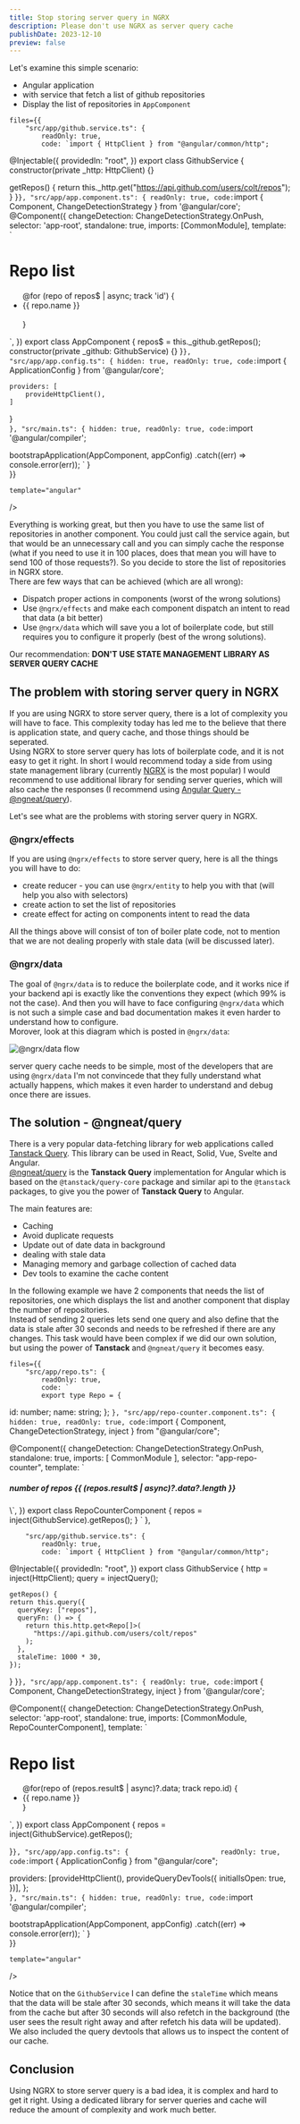 ```yaml
---
title: Stop storing server query in NGRX
description: Please don't use NGRX as server query cache
publishDate: 2023-12-10
preview: false
---
```


Let's examine this simple scenario:
- Angular application
- with service that fetch a list of github repositories
- Display the list of repositories in `AppComponent`

<div className="mt-5">
<Sandpack 
	customSetup={{ 
		dependencies: { 			
			"@angular/core": "^17.0.0",
			"@angular/platform-browser": "^17.0.0",
			"@angular/platform-browser-dynamic": "^17.0.0",
			"@angular/common": "^17.0.0",
			"@angular/compiler": "^17.0.0"			
		}
	}}
	
	files={{		
		"src/app/github.service.ts": {
			readOnly: true,
			code: `import { HttpClient } from "@angular/common/http";

@Injectable({
  providedIn: "root",
})
export class GithubService {
  constructor(private _http: HttpClient) {}

  getRepos() {
    return this._http.get("https://api.github.com/users/colt/repos");
  }
}`
		},
		"src/app/app.component.ts": {
			readOnly: true,
			code: `import { Component, ChangeDetectionStrategy } from '@angular/core';
@Component({
  changeDetection: ChangeDetectionStrategy.OnPush,
  selector: 'app-root',
  standalone: true,
  imports: [CommonModule],
  template: \`
    <h1>Repo list</h1>
    <ul>
			@for (repo of repos$ | async; track 'id') {
				<li>
					{{ repo.name }}
				</li>	
			}      
    </ul>
  \`,
})
export class AppComponent {
	repos$ = this._github.getRepos();
  constructor(private _github: GithubService) {}
}`
		},
		"src/app/app.config.ts": {
			hidden: true,
			readOnly: true,
			code: `import { ApplicationConfig } from '@angular/core';

	providers: [
		provideHttpClient(),		
	]
}			
`
		},
		"src/main.ts": {
			hidden: true,
			readOnly: true,
			code: `import '@angular/compiler';

bootstrapApplication(AppComponent, appConfig)
  .catch((err) => console.error(err));
`
		}	
	}}
	
	template="angular" 
/>
</div>

Everything is working great, but then you have to use the same list of repositories in another component. You could just call the service again, but that would be an unnecessary call and you can simply cache the response (what if you need to use it in 100 places, does that mean you will have to send 100 of those requests?). So you decide to store the list of repositories in NGRX store.  
There are few ways that can be achieved (which are all wrong):
- Dispatch proper actions in components (worst of the wrong solutions)
- Use `@ngrx/effects` and make each component dispatch an intent to read that data (a bit better)
- Use `@ngrx/data` which will save you a lot of boilerplate code, but still requires you to configure it properly (best of the wrong solutions).

Our recommendation: **DON'T USE STATE MANAGEMENT LIBRARY AS SERVER QUERY CACHE**

## The problem with storing server query in NGRX

If you are using NGRX to store server query, there is a lot of complexity you will have to face. This complexity today has led me to the believe that there is application state, and query cache, and those things should be seperated.  
Using NGRX to store server query has lots of boilerplate code, and it is not easy to get it right. In short I would recommend today a side from using state management library (currently [NGRX](https://ngrx.io/) is the most popular) I would recommend to use additional library for sending server queries, which will also cache the responses (I recommend using [Angular Query - @ngneat/query](https://github.com/ngneat/query)).  

Let's see what are the problems with storing server query in NGRX.

### @ngrx/effects

If you are using `@ngrx/effects` to store server query, here is all the things you will have to do:
- create reducer - you can use `@ngrx/entity` to help you with that (will help you also with selectors)
- create action to set the list of repositories
- create effect for acting on components intent to read the data

All the things above will consist of ton of boiler plate code, not to mention that we are not dealing properly with stale data (will be discussed later).

### @ngrx/data

The goal of `@ngrx/data` is to reduce the boilerplate code, and it works nice if your backend api is exactly like the conventions they expect (which 99% is not the case). And then you will have to face configuring `@ngrx/data` which is not such a simple case and bad documentation makes it even harder to understand how to configure.  
Morover, look at this diagram which is posted in `@ngrx/data`:

![@ngrx/data flow](https://ngrx.io/generated/images/guide/data/action-flow.png)

server query cache needs to be simple, most of the developers that are using `@ngrx/data` I'm not convincede that they fully understand what actually happens, which makes it even harder to understand and debug once there are issues.

## The solution - @ngneat/query

There is a very popular data-fetching library for web applications called [Tanstack Query](https://tanstack.com/query/latest/docs/react/overview). This library can be used in React, Solid, Vue, Svelte and Angular.  
[@ngneat/query](https://github.com/ngneat/query) is the **Tanstack Query** implementation for Angular which is based on the `@tanstack/query-core` package and similar api to the `@tanstack` packages, to give you the power of **Tanstack Query** to Angular.

The main features are:
- Caching
- Avoid duplicate requests
- Update out of date data in background
- dealing with stale data
- Managing memory and garbage collection of cached data
- Dev tools to examine the cache content

In the following example we have 2 components that needs the list of repositories, one which displays the list and another component that display the number of repositories.  
Instead of sending 2 queries lets send one query and also define that the data is stale after 30 seconds and needs to be refreshed if there are any changes. 
This task would have been complex if we did our own solution, but using the power of **Tanstack** and `@ngneat/query` it becomes easy.


<div className="mt-5">
<Sandpack 
	customSetup={{ 
		dependencies: { 			
			"@angular/core": "^17.0.0",
			"@angular/platform-browser": "^17.0.0",
			"@angular/platform-browser-dynamic": "^17.0.0",
			"@angular/common": "^17.0.0",
			"@angular/compiler": "^17.0.0",
			"@ngneat/query": "^2.0.0-beta.8",
			"@tanstack/query-core": "^5.14.1",
			"rxjs": "~7.8.0",
			"@ngneat/query-devtools": "^2.0.0-beta.0",
			"@tanstack/query-devtools": "^5.13.5",
		}
	}}
	
	files={{
		"src/app/repo.ts": {
			readOnly: true,
			code: `
			export type Repo = {
  id: number;
  name: string;
};
			`
		},
		"src/app/repo-counter.component.ts": {
			hidden: true,
			readOnly: true,
			code: `import { Component, ChangeDetectionStrategy, inject } from "@angular/core";


@Component({
	changeDetection: ChangeDetectionStrategy.OnPush,
	standalone: true,
	imports: [ CommonModule ],
  selector: "app-repo-counter",
  template: \`<h5>
    number of repos {{ (repos.result$ | async)?.data?.length }}
  </h5> \`,
})
export class RepoCounterComponent {
  repos = inject(GithubService).getRepos();
}
`
		},
				
		"src/app/github.service.ts": {
			readOnly: true,
			code: `import { HttpClient } from "@angular/common/http";

@Injectable({
  providedIn: "root",
})
export class GithubService {
  http = inject(HttpClient);
	query = injectQuery();
	
	getRepos() {
    return this.query({
      queryKey: ["repos"],
      queryFn: () => {
        return this.http.get<Repo[]>(
          "https://api.github.com/users/colt/repos"
        );
      },
      staleTime: 1000 * 30,
    });
  }
}`
		},
		"src/app/app.component.ts": {
			readOnly: true,
			code: `import { Component, ChangeDetectionStrategy, inject } from '@angular/core';

@Component({
  changeDetection: ChangeDetectionStrategy.OnPush,
  selector: 'app-root',
  standalone: true,
  imports: [CommonModule, RepoCounterComponent],
  template: \`
    <h1>Repo list</h1>
    <app-repo-counter></app-repo-counter>
    <ul>
      @for(repo of (repos.result$ | async)?.data; track repo.id) {
      <li>
        {{ repo.name }}
      </li>
      }
    </ul>
  \`,
})
export class AppComponent {
	repos = inject(GithubService).getRepos();
  
}`
		},
		"src/app/app.config.ts": {						
			readOnly: true,
			code: `import { ApplicationConfig } from "@angular/core";

  providers: [provideHttpClient(), provideQueryDevTools({
      initialIsOpen: true,
    })],
};		
`
		},
		"src/main.ts": {
			hidden: true,
			readOnly: true,
			code: `import '@angular/compiler';

bootstrapApplication(AppComponent, appConfig)
  .catch((err) => console.error(err));
`
		}	
	}}
	
	template="angular" 
/>
</div>

Notice that on the `GithubService` I can define the `staleTime` which means that the data will be stale after 30 seconds, which means it will take the data from the cache but after 30 seconds will also refetch in the background (the user sees the result right away and after refetch his data will be updated).  
We also included the query devtools that allows us to inspect the content of our cache.

## Conclusion

Using NGRX to store server query is a bad idea, it is complex and hard to get it right.
Using a dedicated library for server queries and cache will reduce the amount of complexity and work much better.


